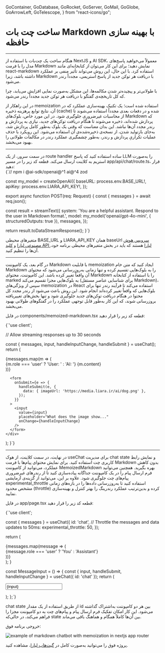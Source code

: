   GoContainer,
  GoDatabase,
  GoRocket,
  GoServer,
  GoMail,
  GoGlobe,
  GoArrowLeft,
  GoTelescope,
} from "react-icons/go";


<Layout>
<Head>
<title>مستندات ساخت چت‌بات مبتنی بر مارک داون با حافظه - لیارا</title>
<meta property="og:title" content="مستندات خدمات رایانش ابری لیارا" />
<meta property="og:description" content="مستندات مربوط به ساخت چت‌بات مبتنی بر Markdown همراه با بهینه‌سازی حافظه با استفاده از سرویس هوش مصنوعی لیارا"  />
<meta property="og:image" content="https://media.liara.ir/logos/liara-poster.jpg" />
</Head>


# ساخت چت بات Markdown با بهینه سازی حافظه
<hr className="mb-2" />

هنگام ساخت یک چت‌بات با استفاده از NextJS و AI SDK، معمولاً می‌خواهید پاسخ‌های مدل را با فرمت Markdown نمایش دهید؛ برای این کار می‌توان از کتابخانه‌ای مانند <Important>react-markdown</Important> استفاده کرد.
با این حال، این روش می‌تواند تأثیر منفی بر عملکرد داشته باشد، زیرا Markdown با دریافت هر توکن جدید از پاسخ استریمی، مجدداً رندر می‌شود.
<div className="h-2" />

با طولانی‌تر و پیچیده‌تر شدن مکالمه‌ها، این مشکل به‌صورت نمایی افزایش می‌یابد، چرا که کل تاریخچه‌ی گفتگو با دریافت هر توکن جدید مجدداً رندر می‌شود.
<div className="h-2" />

در این راهکار از memoization استفاده شده است؛ یک تکنیک بهینه‌سازی عملکرد که در آن، نتایج توابع پرهزینه ذخیره (cache) شده و در دفعات بعدی مجدداً استفاده می‌شوند تا از محاسبات غیرضروری جلوگیری شود.
در این مورد خاص، بلوک‌های Markdown که پردازش شده‌اند، ذخیره می‌شوند تا هنگام دریافت توکن‌های جدید، نیازی به پردازش و رندر مجدد آن‌ها نباشد.
این بدان معناست که وقتی یک بلوک به‌طور کامل پردازش شد، به‌جای بازتولید شدن، از نسخه‌ی ذخیره‌شده‌ی آن استفاده می‌شود.
این رویکرد با حذف عملیات تکراریِ پردازش و رندر، به‌طور چشمگیری عملکرد رندر در مکالمات طولانی را بهبود می‌بخشد.


<hr className="mb-2" />
<Section id='server' title='سرور' />
در سمت سرور، از یک route handler ساده استفاده کنید که پاسخ LLM را به‌صورت استریم به کلاینت ارسال می‌کند.
قطعه کد زیر را در مسیر <Important>app/api/chat/route.ts</Important>، قرار دهید: 

<div className="h-2" />
<div dir='ltr'>
    <Highlight className="js">
        {`// npm i @ai-sdk/openai@^1 ai@^4 zod


const my_model = createOpenAI({
  baseURL: process.env.BASE_URL!,
  apiKey: process.env.LIARA_API_KEY!,
});


export async function POST(req: Request) {
  const { messages } = await req.json();

  const result = streamText({
    system:
      'You are a helpful assistant. Respond to the user in Markdown format.',
    model: my_model('openai/gpt-4o-mini', { structuredOutputs: true }),
    messages,
  });

  return result.toDataStreamResponse();
}`}
    </Highlight>
</div>
<Alert variant="info">
<p>
متغیرهای محیطی <Important>BASE_URL</Important> و <Important>LIARA_API_KEY</Important> همان baseUrl <a href="https://liara.ir/products/ai/" className="text-[#2196f3]">سرویس هوش مصنوعی لیارا</a> و <a href="/references/api/about/#api-access-key" className="text-[#2196f3]">کلید API لیارا</a> هستند که باید در بخش متغیرهای محیطی برنامه خود، آن‌ها را تنظیم کنید. 
</p>
</Alert>
<hr className="mb-2" />

<Section id='memoized-markdown-component' title='کامپوننت Markdown با بهینه‌سازی حافظه' />

در گام بعد، یک کامپوننت Markdown با قابلیت memoization ایجاد کنید که متن خام Markdown را به بلوک‌هایی تقسیم کرده و تنها زمانی به‌روزرسانی می‌شود که محتوای آن واقعاً تغییر کرده باشد.
این کامپوننت، محتوای Markdown را با استفاده از کتابخانه marked به بلوک‌هایی مجزا تقسیم می‌کند (برای شناسایی عناصر مستقل Markdown)، سپس از ویژگی‌های memoization در React استفاده می‌کند تا فرآیند رندر تنها برای بلوک‌هایی که واقعاً تغییر کرده‌اند انجام شود.
این روش باعث می‌شود از رندر مجدد کل محتوا در هنگام دریافت توکن‌های جدید جلوگیری شود و تنها بخش‌های تغییر‌یافته بروزرسانی شوند، که این کار به‌طور قابل توجهی عملکرد را در گفتگوهای طولانی بهبود می‌بخشد.

در فایل <Important>components/memoized-markdown.tsx</Important> قطعه کد زیر را قرار دهید: 

<div className="h-2" />
<div dir='ltr'>
    <Highlight className="js">
        {`'use client';


// Allow streaming responses up to 30 seconds

  const { messages, input, handleInputChange, handleSubmit } = useChat();
  return (
    <div>
      {messages.map(m => (
        <div key={m.id}>
          {m.role === 'user' ? 'User: ' : 'AI: '}
          {m.content}
        </div>
      ))}

      <form
        onSubmit={e => {
          handleSubmit(e, {
            data: { imageUrl: 'https://media.liara.ir/ai/dog.png' },
          });
        }}
      >
        <input
          value={input}
          placeholder="What does the image show..."
          onChange={handleInputChange}
        />
      </form>
    </div>
  );
}`}
    </Highlight>
</div>

<hr className="mb-2" />
<Section id='client' title='کلاینت' />

در نهایت، در سمت کلاینت، از هوک <Important>useChat</Important> برای مدیریت chat state و نمایش رابط کاربری چت استفاده کنید.
برای نمایش محتوای پیام‌ها با فرمت Markdown بدون کاهش عملکرد، می‌توانید از کامپوننت <Important>MemoizedMarkdown</Important> بهره بگیرید.
همچنین می‌توانید فرم ارسال پیام را در یک کامپوننت جداگانه پیاده‌سازی کنید تا از رندرهای غیرضروری پیام‌های چت جلوگیری شود.
علاوه بر این، می‌توانید از گزینه‌ی آزمایشی <Important>experimental_throttle</Important> استفاده کنید تا به‌روزرسانی داده‌ها را در بازه‌های زمانی مشخص محدود (throttle) کرده و بدین‌ترتیب عملکرد رندرینگ را بهتر کنترل و بهینه‌سازی نمایید.

<div className="h-2" />  

در فایل <Important>app/page.tsx</Important> قطعه کد زیر را قرار دهید: 

<div className="h-2" />
<div dir='ltr'>
    <Highlight className="js">
        {`'use client';


  const { messages } = useChat({
    id: 'chat',
    // Throttle the messages and data updates to 50ms:
    experimental_throttle: 50,
  });

  return (
    <div className="flex flex-col w-full max-w-xl py-24 mx-auto stretch">
      <div className="space-y-8 mb-4">
        {messages.map(message => (
          <div key={message.id}>
            <div className="font-bold mb-2">
              {message.role === 'user' ? 'You' : 'Assistant'}
            </div>
            <div className="prose space-y-2">
              <MemoizedMarkdown id={message.id} content={message.content} />
            </div>
          </div>
        ))}
      </div>
      <MessageInput />
    </div>
  );
}

const MessageInput = () => {
  const { input, handleSubmit, handleInputChange } = useChat({ id: 'chat' });
  return (
    <form onSubmit={handleSubmit}>
      <input
        className="fixed bottom-0 w-full max-w-xl p-2 mb-8 dark:bg-zinc-900 border border-zinc-300 dark:border-zinc-800 rounded shadow-xl"
        placeholder="Say something..."
        value={input}
        onChange={handleInputChange}
      />
    </form>
  );
};`}
    </Highlight>
</div>
<div className="h-2" />

<Alert variant="info">
<p>
chat state از طریق استفاده از یک مقدار id بین هر دو کامپوننت به‌اشتراک گذاشته می‌شود.
این کار امکان تفکیک فرم ارسال پیام و پیام‌های چت به دو کامپوننت مجزا را فراهم می‌کند، در حالی‌که state بین آن‌ها کاملاً همگام و هماهنگ باقی می‌ماند.
</p>
</Alert>


خروجی برنامه فوق: 

<div className="h-2" />  
<img src="https://media.liara.ir/ai/ai-sdk/cookbook/nextjs/markdown-chatbot-with-memoization.png" alt="example of markdown chatbot with memoization in nextjs app router"/>
<div className="h-2" />  

<Alert variant="success">
<p>
پروژه فوق را می‌توانید به‌صورت کامل در <a href="https://github.com/liara-cloud/ai-sdk-examples/tree/master/NextJS/markdown-chatbot-with-memoization" className="text-[#2196f3]">گیت‌هاب لیارا</a>، مشاهده کنید. 
</p>
</Alert>

</Layout>